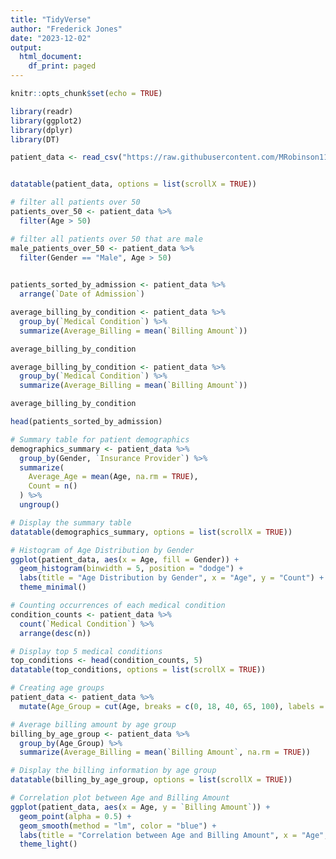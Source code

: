 ```yaml
---
title: "TidyVerse"
author: "Frederick Jones"
date: "2023-12-02"
output:
  html_document:
    df_print: paged
---
```


```r
knitr::opts_chunk$set(echo = TRUE)
```
```r
library(readr)
library(ggplot2)
library(dplyr)
library(DT)
```

```r
patient_data <- read_csv("https://raw.githubusercontent.com/MRobinson112/tidy_verse/main/healthcare_dataset.csv")


datatable(patient_data, options = list(scrollX = TRUE))

# filter all patients over 50
patients_over_50 <- patient_data %>%
  filter(Age > 50)

# filter all patients over 50 that are male 
male_patients_over_50 <- patient_data %>%
  filter(Gender == "Male", Age > 50)

         
patients_sorted_by_admission <- patient_data %>%
  arrange(`Date of Admission`)

average_billing_by_condition <- patient_data %>%
  group_by(`Medical Condition`) %>%
  summarize(Average_Billing = mean(`Billing Amount`))

average_billing_by_condition

average_billing_by_condition <- patient_data %>%
  group_by(`Medical Condition`) %>%
  summarize(Average_Billing = mean(`Billing Amount`))

average_billing_by_condition

head(patients_sorted_by_admission)

# Summary table for patient demographics
demographics_summary <- patient_data %>%
  group_by(Gender, `Insurance Provider`) %>%
  summarize(
    Average_Age = mean(Age, na.rm = TRUE),
    Count = n()
  ) %>%
  ungroup()
```

```r
# Display the summary table
datatable(demographics_summary, options = list(scrollX = TRUE))

# Histogram of Age Distribution by Gender
ggplot(patient_data, aes(x = Age, fill = Gender)) +
  geom_histogram(binwidth = 5, position = "dodge") +
  labs(title = "Age Distribution by Gender", x = "Age", y = "Count") +
  theme_minimal()

# Counting occurrences of each medical condition
condition_counts <- patient_data %>%
  count(`Medical Condition`) %>%
  arrange(desc(n))

# Display top 5 medical conditions
top_conditions <- head(condition_counts, 5)
datatable(top_conditions, options = list(scrollX = TRUE))

```

```r
# Creating age groups
patient_data <- patient_data %>%
  mutate(Age_Group = cut(Age, breaks = c(0, 18, 40, 65, 100), labels = c("0-18", "19-40", "41-65", "66-100")))

# Average billing amount by age group
billing_by_age_group <- patient_data %>%
  group_by(Age_Group) %>%
  summarize(Average_Billing = mean(`Billing Amount`, na.rm = TRUE))

# Display the billing information by age group
datatable(billing_by_age_group, options = list(scrollX = TRUE))
```

```r
# Correlation plot between Age and Billing Amount
ggplot(patient_data, aes(x = Age, y = `Billing Amount`)) +
  geom_point(alpha = 0.5) +
  geom_smooth(method = "lm", color = "blue") +
  labs(title = "Correlation between Age and Billing Amount", x = "Age", y = "Billing Amount") +
  theme_light()
```
